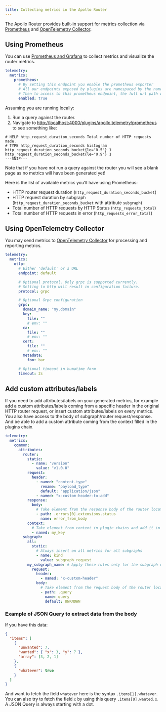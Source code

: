 ```yaml
---
title: Collecting metrics in the Apollo Router
---
```


The Apollo Router provides built-in support for metrics collection via [Prometheus](#using-prometheus) and [OpenTelemetry Collector](#using-opentelemetry-collector).

## Using Prometheus

You can use [Prometheus and Grafana](https://prometheus.io/docs/visualization/grafana/) to collect metrics and visualize the router metrics.

```yaml title="router.yaml"
telemetry:
  metrics:
    prometheus:
      # By setting this endpoint you enable the prometheus exporter
      # All our endpoints exposed by plugins are namespaced by the name of the plugin
      # Then to access to this prometheus endpoint, the full url path will be `/plugins/apollo.telemetry/prometheus`
      enabled: true
```

Assuming you are running locally:

1. Run a query against the router.
2. Navigate to [http://localhost:4000/plugins/apollo.telemetry/prometheus](http://localhost:4000/plugins/apollo.telemetry/prometheus) to see something like:

```
# HELP http_request_duration_seconds Total number of HTTP requests made.
# TYPE http_request_duration_seconds histogram
http_request_duration_seconds_bucket{le="0.5"} 1
http_request_duration_seconds_bucket{le="0.9"} 1
---SNIP---
```

Note that if you have not run a query against the router you will see a blank page as no metrics will have been generated yet!

Here is the list of available metrics you'll have using Prometheus:

- HTTP router request duration (`http_request_duration_seconds_bucket`)
- HTTP request duration by subgraph (`http_request_duration_seconds_bucket` with attribute `subgraph`)
- Total number of HTTP requests by HTTP Status (`http_requests_total`)
- Total number of HTTP requests in error (`http_requests_error_total`)

## Using OpenTelemetry Collector

You may send metrics to [OpenTelemetry Collector](https://opentelemetry.io/docs/collector/) for processing and reporting metrics.

```yaml title="router.yaml"
telemetry:
  metrics:
    otlp:
      # Either 'default' or a URL
      endpoint: default

      # Optional protocol. Only grpc is supported currently.
      # Setting to http will result in configuration failure.
      protocol: grpc

      # Optional Grpc configuration
      grpc:
        domain_name: "my.domain"
        key:
          file: ""
          # env: ""
        ca:
          file: ""
          # env: ""
        cert:
          file: ""
          # env: ""
        metadata:
          foo: bar

      # Optional timeout in humatime form
      timeout: 2s
```

## Add custom attributes/labels

If you need to add attributes/labels on your generated metrics, for example add a custom attributes/labels coming from a specific header in the original HTTP router request, or insert custom attributes/labels on every metrics.
You also have access to the body of subgraph/router request/response. And be able to add a custom attribute coming from the context filled in the plugins chain.

```yaml title="router.yaml"
telemetry:
  metrics:
    common:
      attributes:
        router:
          static:
            - name: "version"
              value: "v1.0.0"
          request:
            header:
              - named: "content-type"
                rename: "payload_type"
                default: "application/json"
              - named: "x-custom-header-to-add"
          response:
            body:
              # Take element from the response body of the router located at this path
              - path: .errors[0].extensions.status
                name: error_from_body
          context:
            # Take element from context in plugin chains and add it in attributes
            - named: my_key
        subgraph:
          all:
            static:
              # Always insert on all metrics for all subgraphs
              - name: kind
                value: subgraph_request
          my_subgraph_name: # Apply these rules only for the subgraph named `my_subgraph_name`
            request:
              header:
                - named: "x-custom-header"
              body:
                # Take element from the request body of the router located at this path (here it's the query)
                - path: .query
                  name: query
                  default: UNKNOWN
```

### Example of JSON Query to extract data from the body

If you have this data:

```json
{
  "items": [
    {
      "unwanted": 7,
      "wanted": { "x": 3, "y": 7 },
      "array": [3, 2, 1]
    },
    {
      "whatever": true
    }
  ]
}
```

And want to fetch the field `whatever` here is the syntax `.items[1].whatever`. You can also try to fetch the field `x` by using this query `.items[0].wanted.x`. A JSON Query is always starting with a dot.
